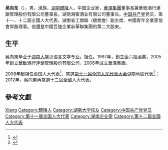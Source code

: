 {{Otheruses|other=名为吴向东的其他人物|吴向东}}

'''吴向东'''（{{bd|1969年||}}），男，漢族，[[湖南|湖南]][[醴陵|醴陵]]人，中国企业家，[[華澤集團|華澤集團]]董事長兼華致酒行連鎖管理股份有限公司董事長，湖南湘窖酒业有限公司董事长。[[中国共产党|中国共产党]]党员，第十一、十二屆全國人大代表、湖南省工商聯（總商會）副主席、中國青年企業家協會常務理事。他還是中國百強企業新華聯集團的第二大股東。

== 生平 ==
吳向東毕业于[[湖南大学|湖南大学]]汉语言文学专业。担任。1997年，創立金六福酒業，2005年創立華致酒行連鎖管理股份有限公司，2006年成立華澤集團。

2008年起担任全国人大代表<ref>{{cite news|title=全国人大代表信息-吴向东|url=http://210.82.31.1:8084/delegate/viewDelegate.action?dbid=111724|accessdate=2013-04-05|newspaper=全国人大网|archive-url=https://web.archive.org/web/20140514074727/http://www.npc.gov.cn/delegate/viewDelegate.action?dbid=111724|archive-date=2014-05-14|dead-url=yes}}</ref>，當選[[第十一届全国人民代表大会|第十一届全国人民代表大会]]湖南地区代表<ref>{{cite web|author=新华网|title=第十一届全国人大代表|url=http://news.xinhuanet.com/ziliao/2008-03/03/content_7708230.htm?node=36628|publisher=新华网|accessdate=2014-01-07|archive-date=2014-01-10|archive-url=https://web.archive.org/web/20140110211415/http://news.xinhuanet.com/ziliao/2008-03/03/content_7708230.htm?node=36628|dead-url=no}}</ref>；2012年，吳向東再當選十二屆全國人大代表。

== 參考文獻 ==
{{reflist}}

{{Authority control}}
{{DEFAULTSORT:Wu xiangdong}}
[[Category:吴姓|Xiang]]
[[Category:醴陵人|Category:醴陵人]]
[[Category:湖南大学校友|Category:湖南大学校友]]
[[Category:中国共产党党员|Category:中国共产党党员]]
[[Category:第十一届全国人大代表|Category:第十一届全国人大代表]]
[[Category:湖南企业家|Category:湖南企业家]]
[[Category:第十二屆全國人大代表|Category:第十二屆全國人大代表]]